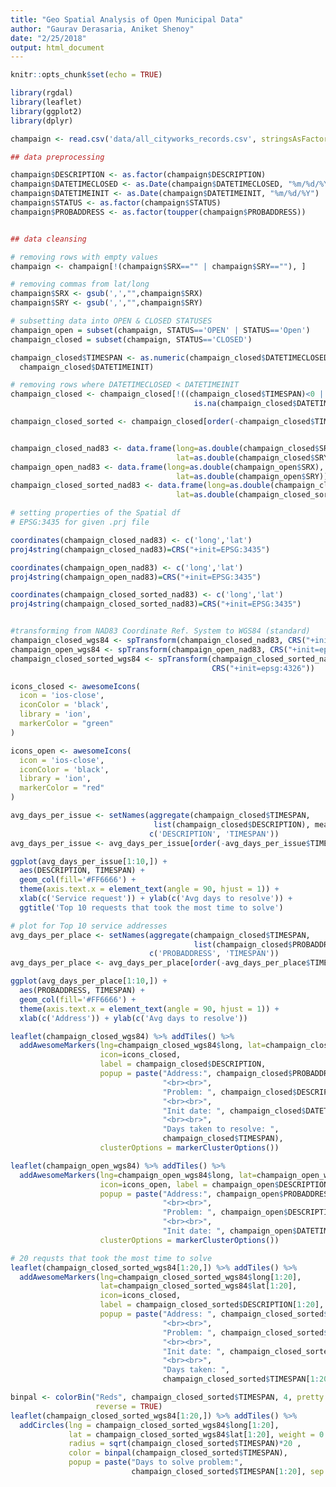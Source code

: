 ```yaml
---
title: "Geo Spatial Analysis of Open Municipal Data"
author: "Gaurav Derasaria, Aniket Shenoy"
date: "2/25/2018"
output: html_document
---
```


```r
knitr::opts_chunk$set(echo = TRUE)
```

```r
library(rgdal)
library(leaflet)
library(ggplot2)
library(dplyr)

champaign <- read.csv('data/all_cityworks_records.csv', stringsAsFactors = F)

## data preprocessing

champaign$DESCRIPTION <- as.factor(champaign$DESCRIPTION)
champaign$DATETIMECLOSED <- as.Date(champaign$DATETIMECLOSED, "%m/%d/%Y")
champaign$DATETIMEINIT <- as.Date(champaign$DATETIMEINIT, "%m/%d/%Y")
champaign$STATUS <- as.factor(champaign$STATUS)
champaign$PROBADDRESS <- as.factor(toupper(champaign$PROBADDRESS))


## data cleansing

# removing rows with empty values
champaign <- champaign[!(champaign$SRX=="" | champaign$SRY==""), ]

# removing commas from lat/long
champaign$SRX <- gsub(',',"",champaign$SRX)
champaign$SRY <- gsub(',',"",champaign$SRY)

# subsetting data into OPEN & CLOSED STATUSES
champaign_open = subset(champaign, STATUS=='OPEN' | STATUS=='Open')
champaign_closed = subset(champaign, STATUS=='CLOSED')

champaign_closed$TIMESPAN <- as.numeric(champaign_closed$DATETIMECLOSED - 
  champaign_closed$DATETIMEINIT)

# removing rows where DATETIMECLOSED < DATETIMEINIT
champaign_closed <- champaign_closed[!((champaign_closed$TIMESPAN)<0 | 
                                         is.na(champaign_closed$DATETIMECLOSED)),]

champaign_closed_sorted <- champaign_closed[order(-champaign_closed$TIMESPAN),]


champaign_closed_nad83 <- data.frame(long=as.double(champaign_closed$SRX), 
                                     lat=as.double(champaign_closed$SRY))
champaign_open_nad83 <- data.frame(long=as.double(champaign_open$SRX), 
                                     lat=as.double(champaign_open$SRY))
champaign_closed_sorted_nad83 <- data.frame(long=as.double(champaign_closed_sorted$SRX), 
                                     lat=as.double(champaign_closed_sorted$SRY))

# setting properties of the Spatial df
# EPSG:3435 for given .prj file

coordinates(champaign_closed_nad83) <- c('long','lat')
proj4string(champaign_closed_nad83)=CRS("+init=EPSG:3435")

coordinates(champaign_open_nad83) <- c('long','lat')
proj4string(champaign_open_nad83)=CRS("+init=EPSG:3435")

coordinates(champaign_closed_sorted_nad83) <- c('long','lat')
proj4string(champaign_closed_sorted_nad83)=CRS("+init=EPSG:3435")


#transforming from NAD83 Coordinate Ref. System to WGS84 (standard)
champaign_closed_wgs84 <- spTransform(champaign_closed_nad83, CRS("+init=epsg:4326"))
champaign_open_wgs84 <- spTransform(champaign_open_nad83, CRS("+init=epsg:4326"))
champaign_closed_sorted_wgs84 <- spTransform(champaign_closed_sorted_nad83, 
                                             CRS("+init=epsg:4326"))

icons_closed <- awesomeIcons(
  icon = 'ios-close',
  iconColor = 'black',
  library = 'ion',
  markerColor = "green"
)

icons_open <- awesomeIcons(
  icon = 'ios-close',
  iconColor = 'black',
  library = 'ion',
  markerColor = "red"
)

```

```r
avg_days_per_issue <- setNames(aggregate(champaign_closed$TIMESPAN, 
                                list(champaign_closed$DESCRIPTION), mean), 
                               c('DESCRIPTION', 'TIMESPAN'))
avg_days_per_issue <- avg_days_per_issue[order(-avg_days_per_issue$TIMESPAN),]

ggplot(avg_days_per_issue[1:10,]) + 
  aes(DESCRIPTION, TIMESPAN) + 
  geom_col(fill='#FF6666') + 
  theme(axis.text.x = element_text(angle = 90, hjust = 1)) + 
  xlab(c('Service request')) + ylab(c('Avg days to resolve')) +
  ggtitle('Top 10 requests that took the most time to solve')
```

```r
# plot for Top 10 service addresses 
avg_days_per_place <- setNames(aggregate(champaign_closed$TIMESPAN, 
                                         list(champaign_closed$PROBADDRESS), mean), 
                               c('PROBADDRESS', 'TIMESPAN'))
avg_days_per_place <- avg_days_per_place[order(-avg_days_per_place$TIMESPAN),]

ggplot(avg_days_per_place[1:10,]) + 
  aes(PROBADDRESS, TIMESPAN) + 
  geom_col(fill='#FF6666') + 
  theme(axis.text.x = element_text(angle = 90, hjust = 1)) + 
  xlab(c('Address')) + ylab(c('Avg days to resolve'))
```

```r
leaflet(champaign_closed_wgs84) %>% addTiles() %>% 
  addAwesomeMarkers(lng=champaign_closed_wgs84$long, lat=champaign_closed_wgs84$lat, 
                    icon=icons_closed, 
                    label = champaign_closed$DESCRIPTION, 
                    popup = paste("Address:", champaign_closed$PROBADDRESS,
                                  "<br><br>", 
                                  "Problem: ", champaign_closed$DESCRIPTION, 
                                  "<br><br>", 
                                  "Init date: ", champaign_closed$DATETIMEINIT, 
                                  "<br><br>", 
                                  "Days taken to resolve: ", 
                                  champaign_closed$TIMESPAN), 
                    clusterOptions = markerClusterOptions())

```


```r
leaflet(champaign_open_wgs84) %>% addTiles() %>%
  addAwesomeMarkers(lng=champaign_open_wgs84$long, lat=champaign_open_wgs84$lat, 
                    icon=icons_open, label = champaign_open$DESCRIPTION, 
                    popup = paste("Address:", champaign_open$PROBADDRESS,
                                  "<br><br>", 
                                  "Problem: ", champaign_open$DESCRIPTION, 
                                  "<br><br>", 
                                  "Init date: ", champaign_open$DATETIMEINIT), 
                    clusterOptions = markerClusterOptions())
```

```r
# 20 requsts that took the most time to solve  
leaflet(champaign_closed_sorted_wgs84[1:20,]) %>% addTiles() %>% 
  addAwesomeMarkers(lng=champaign_closed_sorted_wgs84$long[1:20], 
                    lat=champaign_closed_sorted_wgs84$lat[1:20], 
                    icon=icons_closed, 
                    label = champaign_closed_sorted$DESCRIPTION[1:20], 
                    popup = paste("Address: ", champaign_closed_sorted$PROBADDRESS[1:20], 
                                  "<br><br>",
                                  "Problem: ", champaign_closed_sorted$DESCRIPTION[1:20],
                                  "<br><br>",
                                  "Init date: ", champaign_closed_sorted$DATETIMEINIT[1:20], 
                                  "<br><br>", 
                                  "Days taken: ", 
                                  champaign_closed_sorted$TIMESPAN[1:20]))
```

```r
binpal <- colorBin("Reds", champaign_closed_sorted$TIMESPAN, 4, pretty = FALSE, 
                   reverse = TRUE)
leaflet(champaign_closed_sorted_wgs84[1:20,]) %>% addTiles() %>%
  addCircles(lng = champaign_closed_sorted_wgs84$long[1:20], 
             lat = champaign_closed_sorted_wgs84$lat[1:20], weight = 0.5,
             radius = sqrt(champaign_closed_sorted$TIMESPAN)*20 , 
             color = binpal(champaign_closed_sorted$TIMESPAN),
             popup = paste("Days to solve problem:", 
                           champaign_closed_sorted$TIMESPAN[1:20], sep = ' '))
```

